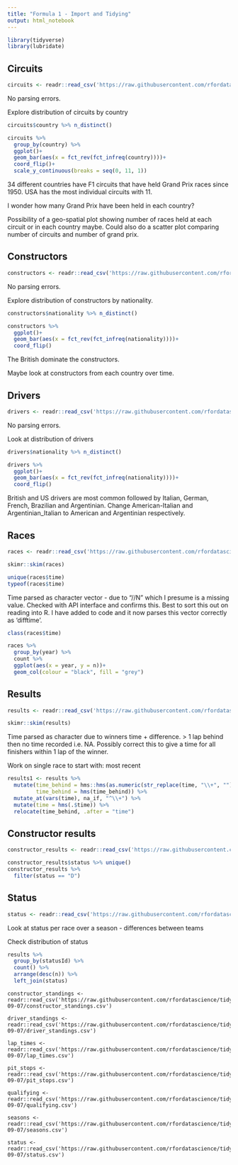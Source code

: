 ```yaml
---
title: "Formula 1 - Import and Tidying"
output: html_notebook
---
```


```r
library(tidyverse)
library(lubridate)
```

## Circuits

```r
circuits <- readr::read_csv('https://raw.githubusercontent.com/rfordatascience/tidytuesday/master/data/2021/2021-09-07/circuits.csv')

```

No parsing errors.

Explore distribution of circuits by country

```r

circuits$country %>% n_distinct()

circuits %>% 
  group_by(country) %>%
  ggplot()+ 
  geom_bar(aes(x = fct_rev(fct_infreq(country))))+
  coord_flip()+
  scale_y_continuous(breaks = seq(0, 11, 1))
```

34 different countries have F1 circuits that have held Grand Prix races since 1950. USA has the most individual circuits with 11.

I wonder how many Grand Prix have been held in each country?

Possibility of a geo-spatial plot showing number of races held at each circuit or in each country maybe. Could also do a scatter plot comparing number of circuits and number of grand prix.

## Constructors

```r
constructors <- readr::read_csv('https://raw.githubusercontent.com/rfordatascience/tidytuesday/master/data/2021/2021-09-07/constructors.csv')
```

No parsing errors.

Explore distribution of constructors by nationality.

```r
constructors$nationality %>% n_distinct()

constructors %>% 
  ggplot()+
  geom_bar(aes(x = fct_rev(fct_infreq(nationality))))+
  coord_flip()
```

The British dominate the constructors.

Maybe look at constructors from each country over time.

## Drivers

```r
drivers <- readr::read_csv('https://raw.githubusercontent.com/rfordatascience/tidytuesday/master/data/2021/2021-09-07/drivers.csv')
```

No parsing errors.

Look at distribution of drivers

```r
drivers$nationality %>% n_distinct()

drivers %>% 
  ggplot()+
  geom_bar(aes(x = fct_rev(fct_infreq(nationality))))+
  coord_flip()
```

British and US drivers are most common followed by Italian, German, French, Brazilian and Argentinian. Change American-Italian and Argentinian_Italian to American and Argentinian respectively.

## Races

```r
races <- readr::read_csv('https://raw.githubusercontent.com/rfordatascience/tidytuesday/master/data/2021/2021-09-07/races.csv', na = "\\N")
```

```r
skimr::skim(races)

unique(races$time)
typeof(races$time)
```

Time parsed as character vector - due to "//N" which I presume is a missing value. Checked with API interface and confirms this. Best to sort this out on reading into R. I have added to code and it now parses this vector correctly as 'difftime'.

```r
class(races$time)
```

```r
races %>% 
  group_by(year) %>% 
  count %>% 
  ggplot(aes(x = year, y = n))+
  geom_col(colour = "black", fill = "grey")
```

## Results

```r
results <- readr::read_csv('https://raw.githubusercontent.com/rfordatascience/tidytuesday/master/data/2021/2021-09-07/results.csv', na = "\\N")
```

```r
skimr::skim(results)
```

Time parsed as character due to winners time + difference. \> 1 lap behind then no time recorded i.e. NA. Possibly correct this to give a time for all finishers within 1 lap of the winner.

Work on single race to start with: most recent

```r
results1 <- results %>% 
  mutate(time_behind = hms::hms(as.numeric(str_replace(time, "\\+", ""))),
         time_behind = hms(time_behind)) %>% 
  mutate_at(vars(time), na_if, "^\\+") %>% 
  mutate(time = hms(.$time)) %>% 
  relocate(time_behind, .after = "time")
```

## Constructor results

```r
constructor_results <- readr::read_csv('https://raw.githubusercontent.com/rfordatascience/tidytuesday/master/data/2021/2021-09-07/constructor_results.csv', na = "\\N")
```

```r
constructor_results$status %>% unique()
constructor_results %>% 
  filter(status == "D")
```

## Status

```r
status <- readr::read_csv('https://raw.githubusercontent.com/rfordatascience/tidytuesday/master/data/2021/2021-09-07/status.csv')

```

Look at status per race over a season - differences between teams

Check distribution of status

```r
results %>% 
  group_by(statusId) %>% 
  count() %>% 
  arrange(desc(n)) %>% 
  left_join(status)
```






    constructor_standings <- readr::read_csv('https://raw.githubusercontent.com/rfordatascience/tidytuesday/master/data/2021/2021-09-07/constructor_standings.csv')

    driver_standings <- readr::read_csv('https://raw.githubusercontent.com/rfordatascience/tidytuesday/master/data/2021/2021-09-07/driver_standings.csv')

    lap_times <- readr::read_csv('https://raw.githubusercontent.com/rfordatascience/tidytuesday/master/data/2021/2021-09-07/lap_times.csv')

    pit_stops <- readr::read_csv('https://raw.githubusercontent.com/rfordatascience/tidytuesday/master/data/2021/2021-09-07/pit_stops.csv')

    qualifying <- readr::read_csv('https://raw.githubusercontent.com/rfordatascience/tidytuesday/master/data/2021/2021-09-07/qualifying.csv')

    seasons <- readr::read_csv('https://raw.githubusercontent.com/rfordatascience/tidytuesday/master/data/2021/2021-09-07/seasons.csv')

    status <- readr::read_csv('https://raw.githubusercontent.com/rfordatascience/tidytuesday/master/data/2021/2021-09-07/status.csv')

\
